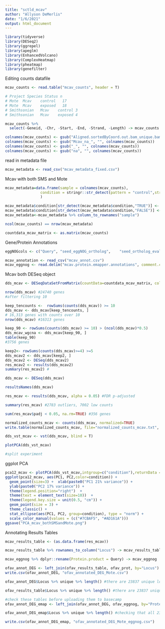 ```yaml
---
title: "sctld_mcav"
author: "Allyson DeMerlis"
date: "1/6/2021"
output: html_document
---
```


```r
library(tidyverse)
library(DESeq2)
library(ggrepel)
library(apeglm)
library(EnhancedVolcano)
library(ComplexHeatmap)
library(pheatmap)
library(genefilter)
```

Editing counts datafile 
```r
mcav_counts <- read.table("mcav_counts", header = T)

# Project Species Status n
# Mote	Mcav	control   17	
# Mote	Mcav	exposed	  18	
# Smithsonian	Mcav	control	3	
# Smithsonian	Mcav	exposed	4	

mcav_counts %>% 
  select(-Geneid, -Chr, -Start, -End, -Strand, -Length) -> mcav_counts

colnames(mcav_counts) <- gsub("Aligned.sortedByCoord.out.bam_unique.bam", "", colnames(mcav_counts))
colnames(mcav_counts) <- gsub("Mcav_na_", "", colnames(mcav_counts))
colnames(mcav_counts) <- gsub("_", "", colnames(mcav_counts))
colnames(mcav_counts) <- gsub("na", "", colnames(mcav_counts))
```

read in metadata file
```r
mcav_metadata <- read_csv("mcav_metadata_fixed.csv")
```

Mcav with both SMS and Mote
```r
mcav_metadata=data.frame(sample = colnames(mcav_counts),
                condition = stringr::str_detect(pattern = "control",string = colnames(mcav_counts))
                )

mcav_metadata$condition[str_detect(mcav_metadata$condition,"TRUE")] <- "Control"
mcav_metadata$condition[str_detect(mcav_metadata$condition,"FALSE")] <- "Diseased"
mcav_metadata<-mcav_metadata %>% column_to_rownames("sample")

ncol(mcav_counts) == nrow(mcav_metadata)

countdata_mcav_matrix <- as.matrix(mcav_counts)
```

Gene/Protein Annotations
```r
eggNOGcols <- c("Query", "seed_eggNOG_ortholog",	"seed_ortholog_evalue",	"seed_ortholog_score",	"best_tax_level",	"Preferred_name",	"GOs",	"EC",	"KEGG_ko",	"KEGG_Pathway",	"KEGG_Module",	"KEGG_Reaction",	"KEGG_rclass",	"BRITE",	"KEGG_TC",	"CAZy",	"BiGG_Reaction", "annot lvl",	"matching OGs",	"Best OG",	"COG_cat",	"description")

mcav_annotation <- read_csv("mcav_annot.csv")
mcav_eggnog <- read.delim("mcav.protein.emapper.annotations", comment.char  = "#", header = F,  col.names = eggNOGcols)
```

Mcav both DESeq object
```r
dds_mcav <- DESeqDataSetFromMatrix(countData=countdata_mcav_matrix, colData=mcav_metadata, design= ~condition)

nrow(dds_mcav) #24740 genes
#after filtering 10

keep_tencounts <-  rowSums(counts(dds_mcav)) >= 10
dds_mcav <- dds_mcav[keep_tencounts, ]
# 16,313 genes with counts over 10
nrow(dds_mcav) #16313 genes

keep_90 <- rowSums(counts(dds_mcav) >= 10) > (ncol(dds_mcav)*0.5)
dds_mcav_wgcna <- dds_mcav[keep_90, ]
table(keep_90)
#3756 genes

keep2<- rowSums(counts(dds_mcav)>=4) >=5
dds_mcav2 <- dds_mcav[keep2, ]
dds_mcav2 <- DESeq(dds_mcav2)
res_mcav2 <- results(dds_mcav2)
summary(res_mcav2) #

dds_mcav <- DESeq(dds_mcav)

resultsNames(dds_mcav)

res_mcav <- results(dds_mcav, alpha = 0.05) #FDR p-adjusted

summary(res_mcav) #2783 outliers, 7002 low counts

sum(res_mcav$padj < 0.05, na.rm=TRUE) #356 genes

normalized_counts_mcav <- counts(dds_mcav, normalized=TRUE)
write.table(normalized_counts_mcav, file="normalized_counts_mcav.txt", sep="\t", quote=F, col.names=NA)

dds_vst_mcav <- vst(dds_mcav, blind = T)

plotPCA(dds_vst_mcav)

#split experiment 
```

ggplot PCA
```r
pca12_mcav <- plotPCA(dds_vst_mcav,intgroup=c("condition"),returnData = TRUE)
ggplot(pca12_mcav, aes(PC1, PC2,color=condition)) + 
  geom_point(size=3) +  xlab(paste0("PC1 21% variance")) + 
  ylab(paste0("PC2 17% variance")) + 
  theme(legend.position="right")  + 
  theme(text = element_text(size=10))  + 
  theme(legend.key.size = unit(0.5, "cm")) + 
  geom_point(size = 3) +
  theme_classic() + 
  stat_ellipse(aes(PC1, PC2, group=condition), type = "norm") +
  scale_color_manual(values = (c("#7CBAF5", "#AD161A")))
ggsave("PCA_mcav_bothSMSandMote.png")
```


Annotating Results Tables
```r
mcav_results_table <- (as.data.frame(res_mcav)) 

mcav_results_table %>% rownames_to_column("Locus") -> mcav_results_table

mcav_eggnog %>% dplyr::rename(Protein.product = Query) -> mcav_eggnog

ofav_annot_DEG <- left_join(ofav_results_table, ofav_prot, by="Locus")
write.csv(ofav_annot_DEG, "ofav_annotated_DEG_Mote.csv")

ofav_annot_DEG$Locus %>% unique %>% length() #there are 23837 unique loci/genes 

ofav_results_table$Locus %>% unique %>% length() #there are 23837 unique loci/genes

#check these tables before uploading them to basecamp
ofav_annot_DEG_emap <- left_join(ofav_annot_DEG, ofav_eggnog, by="Protein.product")

ofav_annot_DEG_emap$Locus %>% unique %>% length() #checking that all 23837 genes were included, yes they were

write.csv(ofav_annot_DEG_emap, "ofav_annotated_DEG_Mote_eggnog.csv")
```

